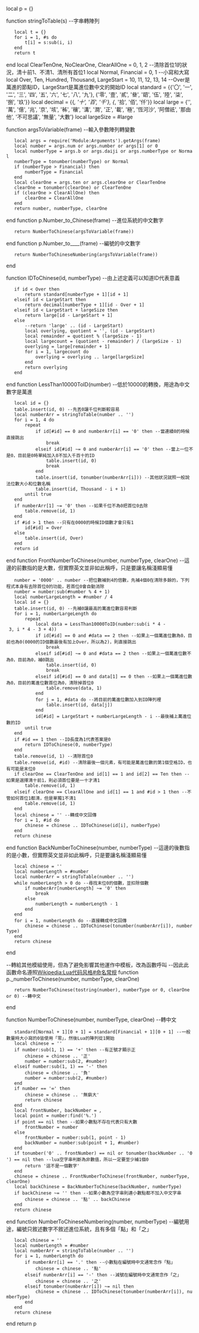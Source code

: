 local p = {}

function stringToTable(s) --字串轉陣列
	local t = {}
	for i = 1, #s do
		t[i] = s:sub(i, i)
	end
	return t
end
local ClearTenOne, NoClearOne, ClearAllOne = 0, 1, 2 --清除首位1的狀況，清十前1、不清1、清所有首位1
local Normal, Financial = 0, 1 --小寫和大寫
local Over, Ten, Hundred, Thousand, LargeStart = 10, 11, 12, 13, 14 --Over是萬進的節點ID，LargeStart是萬進位數中文的開始ID
local standard = {{'〇', '一', '二', '三', '四', '五', '六', '七', '八', '九'}, {'零', '壹', '貳', '叄', '䦉', '伍', '陸', '柒', '捌', '玖'}}
local decimal = {{'', '十', '百', '千'}, {'', '拾', '佰', '仟'}}
local large = {'', '萬', '億', '兆', '京', '垓', '秭', '穰', '溝', '澗', '正', '載', '極', '恆河沙', '阿僧祇', '那由他', '不可思議', '無量', '大數'}
local largeSize = #large

function argsToVariable(frame) --輸入參數陣列轉變數
	local args = require('Module:Arguments').getArgs(frame)
	local number = args.num or args.number or args[1] or 0
	local numberType = args.b or args.daiji or args.numberType or Normal
	numberType = tonumber(numberType) or Normal
	if (numberType > Financial) then
		numberType = Financial
	end
	local clearOne = args.ten or args.clearOne or ClearTenOne
	clearOne = tonumber(clearOne) or ClearTenOne
	if (clearOne > ClearAllOne) then
		clearOne = ClearAllOne
	end
	return number, numberType, clearOne
end
function p.Number_to_Chinese(frame) --進位系統的中文數字
	return NumberToChinese(argsToVariable(frame))
end
function p.Number_to____(frame) --編號的中文數字
	return NumberToChineseNumbering(argsToVariable(frame))
end

function IDToChinese(id, numberType) --由上述定義可以知道ID代表意義
	if id < Over then
		return standard[numberType + 1][id + 1]
	elseif id < LargeStart then
		return decimal[numberType + 1][id - Over + 1]
	elseif id < LargeStart + largeSize then
		return large[id - LargeStart + 1]
	else
		--return 'large' .. (id - LargeStart)
		local overlying, quotient = '', (id - LargeStart)
		local remainder = quotient % (largeSize - 1)
		local largecount = (quotient - remainder) / (largeSize - 1)
		overlying = large[remainder + 1]
		for i = 1, largecount do
			overlying = overlying .. large[largeSize]
		end
		return overlying
	end
end
function LessThan10000ToID(number) --低於10000的轉換，用途為中文數字是萬進
	local id = {}
	table.insert(id, 0) --先丟0讓千位判斷較容易
	local numberArr = stringToTable(number .. '')
	for i = 1, 4 do
		repeat
			if id[#id] == 0 and numberArr[i] == '0' then --當連續0的時候直接跳出
				break
			elseif id[#id] ~= 0 and numberArr[i] == '0' then --當上一位不是0，目前是0時單純加入0不加入千百十的ID
				table.insert(id, 0)
				break
			end
			table.insert(id, tonumber(numberArr[i])) --其他狀況就照一般說法位數大小和位數名稱
			table.insert(id, Thousand - i + 1)
		until true
	end
	if numberArr[1] ~= '0' then --如果千位不為0把首位0去除
		table.remove(id, 1)
	end
	if #id > 1 then --只有在0000的時候ID個數才會只有1
		id[#id] = Over
	else
		table.insert(id, Over)
	end
	return id
end
function FrontNumberToChinese(number, numberType, clearOne) --這邊的前數指的是大數，但實際英文並非如此稱呼，只是要讓名稱淺顯易懂
	number = '0000' .. number --把位數補到4的倍數，先補4個0在清除多餘的，下列程式本身有去除首位0的功能，若首位0會自動消除
	number = number:sub(#number % 4 + 1)
	local numberLargeLength = #number / 4
	local id = {}
	table.insert(id, 0) --先補0讓最高的萬進位數容易判斷
	for i = 1, numberLargeLength do
		repeat
			local data = LessThan10000ToID(number:sub(i * 4 - 3, i * 4 - 3 + 4))
			if id[#id] == 0 and #data == 2 then --如果上一個萬進位數為0，目前也為0(0000的ID個數最後有加上Over，所以為2)，則直接跳出
				break
			elseif id[#id] ~= 0 and #data == 2 then --如果上一個萬進位數不為0，目前為0，補0跳出
				table.insert(id, 0)
				break
			elseif id[#id] == 0 and data[1] == 0 then --如果上一個萬進位數為0，目前的萬進位數首位為0，清除掉首位0
				table.remove(data, 1)
			end
			for j = 1, #data do --將目前的萬進位數加入到ID陣列裡
				table.insert(id, data[j])
			end
			id[#id] = LargeStart + numberLargeLength - i --最後補上萬進位數的ID
		until true
	end
	if #id == 1 then --ID長度為1代表答案是0
		return IDToChinese(0, numberType)
	end
	table.remove(id, 1) --清除首位0
	table.remove(id, #id) --清除最後一個元素，有可能是萬進位數的第1個空格ID，也有可能是末位0
	if clearOne == ClearTenOne and id[1] == 1 and id[2] == Ten then --如果是選擇清十前1，則必須首位要是一十才清1
		table.remove(id, 1)
	elseif clearOne == ClearAllOne and id[1] == 1 and #id > 1 then --不管如何首位1都清，但是單獨1不清1
		table.remove(id, 1)
	end
	local chinese = '' --轉成中文回傳
	for i = 1, #id do
		chinese = chinese .. IDToChinese(id[i], numberType)
	end
	return chinese
end
function BackNumberToChinese(number, numberType) --這邊的後數指的是小數，但實際英文並非如此稱呼，只是要讓名稱淺顯易懂
	local chinese = ''
	local numberLength = #number
	local numberArr = stringToTable(number .. '')
	while numberLength > 0 do --尋找末位0的個數，並扣除個數
		if numberArr[numberLength] ~= '0' then
			break
		else
			numberLength = numberLength - 1
		end
	end
	for i = 1, numberLength do --直接轉成中文回傳
		chinese = chinese .. IDToChinese(tonumber(numberArr[i]), numberType)
	end
	return chinese
end

--轉給其他模組使用，但為了避免影響其他運作中模板，改為函數呼叫
--因此此函數命名遵照[[Wikipedia:Lua代码风格#命名常规|Wikipedia:Lua代码风格#命名常规]]
function p._numberToChinese(number, numberType, clearOne)
	return NumberToChinese(tostring(number), numberType or 0, clearOne or 0) --轉中文
end

function NumberToChinese(number, numberType, clearOne) --轉中文
	standard[Normal + 1][0 + 1] = standard[Financial + 1][0 + 1] --一般數量時大小寫的0皆使用「零」，然後Lua的陣列從1開始
	local chinese = ''
	if number:sub(1, 1) == '+' then --有正號才顯示正
		chinese = chinese .. '正'
		number = number:sub(2, #number)
	elseif number:sub(1, 1) == '-' then
		chinese = chinese .. '負'
		number = number:sub(2, #number)
	end
	if number == '∞' then
		chinese = chinese .. '無窮大'
		return chinese
	end
	local frontNumber, backNumber = '', ''
	local point = number:find('%.')
	if point == nil then --如果小數點不存在代表只有大數
		frontNumber = number
	else
		frontNumber = number:sub(1, point - 1)
		backNumber = number:sub(point + 1, #number)
	end
	if tonumber('0' .. frontNumber) == nil or tonumber(backNumber .. '0') == nil then --lua空字串判斷為非數值，所以一定要至少補1個0
		return '這不是一個數字'
	end
	chinese = chinese .. FrontNumberToChinese(frontNumber, numberType, clearOne)
	local backChinese = BackNumberToChinese(backNumber, numberType)
	if backChinese ~= '' then --如果小數為空字串則連小數點都不加入中文字串
		chinese = chinese .. '點' .. backChinese
	end
	return chinese
end
function NumberToChineseNumbering(number, numberType) --編號用途，編號只敘述數字不敘述進位系統，且有多個「點」和「之」
	local chinese = ''
	local numberLength = #number
	local numberArr = stringToTable(number .. '')
	for i = 1, numberLength do
		if numberArr[i] == '.' then --小數點在編號時中文通常念作「點」
			chinese = chinese .. '點'
		elseif numberArr[i] == '-' then --減號在編號時中文通常念作「之」
			chinese = chinese .. '之'
		elseif tonumber(numberArr[i]) ~= nil then
			chinese = chinese .. IDToChinese(tonumber(numberArr[i]), numberType)
		end
	end
	return chinese
end
return p